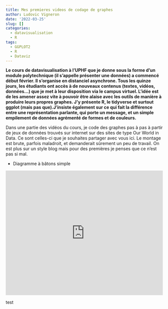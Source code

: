```yaml
---
title: Mes premieres videos de codage de graphes
author: Ludovic Vigneron
date: '2022-03-25'
slug: []
categories:
  - datavisualisation
  - R
tags:
  - GGPLOT2
  - R
  - Dataviz
---
```


**Le cours de datavisualisation à l'UPHF que je donne sous la forme d'un module polytechnique (il s'appelle présenter une données) a commencé début février. Il s'organise en distanciel asynchrone. Tous les quinze jours, les étudiants ont accès à de nouveaux contenus (textes, vidéos, données...) que je met à leur disposition via le campus virtuel. L'idée est de les amener assez vite à pouvoir être alaise avec les outils de manière à produire leurs propres graphes. J'y présente R, le tidyverse et surtout ggplot (mais pas que).J'insiste également sur ce qui fait la différence entre une représentation parlante, qui porte un message, et un simple empilement de données agrémenté de formes et de couleurs.**

Dans une partie des vidéos du cours, je code des graphes pas à pas à partir de jeux de données trouvés sur internet sur des sites de type Our World in Data. Ce sont celles-ci que je souhaites partager avec vous ici. Le montage est brute, parfois maladroit, et demanderait sûrement un peu de travail. On est plus sur un style blog mais pour des premières je penses que ce n'est pas si mal.

* Diagramme à bâtons simple

<iframe width="100%" height="400" src="https://youtu.be/lhVq-oC_7fQ" frameborder="0" allowfullscreen></iframe>

test
















